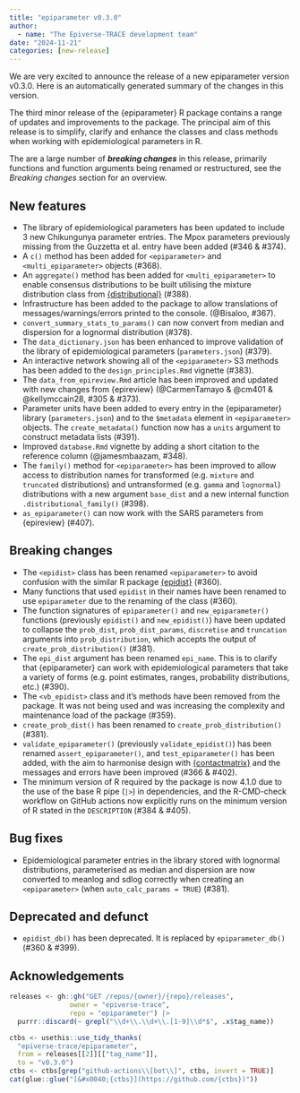 ```yaml
---
title: "epiparameter v0.3.0"
author:
  - name: "The Epiverse-TRACE development team"
date: "2024-11-21"
categories: [new-release]
---
```


We are very excited to announce the release of a new epiparameter version v0.3.0.
Here is an automatically generated summary of the changes in this version.

The third minor release of the {epiparameter} R package contains a range of updates and improvements to the package. The principal aim of this release is to simplify, clarify and enhance the classes and class methods when working with epidemiological parameters in R. 

The are a large number of ***breaking changes*** in this release, primarily functions and function arguments being renamed or restructured, see the _Breaking changes_ section for an overview.

## New features

* The library of epidemiological parameters has been updated to include 3 new Chikungunya parameter entries. The Mpox parameters previously missing from the Guzzetta et al. entry have been added (#346 & #374).
* A `c()` method has been added for `<epiparameter>` and `<multi_epiparameter>` objects (#368).
* An `aggregate()` method has been added for `<multi_epiparameter>` to enable consensus distributions to be built utilising the mixture distribution class from [{distributional}](https://CRAN.R-project.org/package=distributional) (#388).
* Infrastructure has been added to the package to allow translations of messages/warnings/errors printed to the console. (@Bisaloo, #367).
* `convert_summary_stats_to_params()` can now convert from median and dispersion for a lognormal distribution (#378).
* The `data_dictionary.json` has been enhanced to improve validation of the library of epidemiological parameters (`parameters.json`) (#379).
* An interactive network showing all of the `<epiparameter>` S3 methods has been added to the `design_principles.Rmd` vignette (#383).
* The `data_from_epireview.Rmd` article has been improved and updated with new changes from {epireview} (@CarmenTamayo & @cm401 & @kellymccain28, #305 & #373).
* Parameter units have been added to every entry in the {epiparameter} library (`parameters.json`) and to the `$metadata` element in `<epiparameter>` objects. The `create_metadata()` function now has a `units` argument to construct metadata lists (#391).
* Improved `database.Rmd` vignette by adding a short citation to the reference column (@jamesmbaazam, #348).
* The `family()` method for `<epiparameter>` has been improved to allow access to distribution names for transformed (e.g. `mixture` and `truncated` distributions) and untransformed (e.g. `gamma` and `lognormal`) distributions with a new argument `base_dist` and a new internal function `.distributional_family()` (#398).
* `as_epiparameter()` can now work with the SARS parameters from {epireview} (#407).

## Breaking changes

* The `<epidist>` class has been renamed `<epiparameter>` to avoid confusion with the similar R package [{epidist}](https://github.com/epinowcast/epidist) (#360).
* Many functions that used `epidist` in their names have been renamed to use `epiparameter` due to the renaming of the class (#360).
* The function signatures of `epiparameter()` and `new_epiparameter()` functions (previously `epidist()` and `new_epidist()`) have been updated to collapse the `prob_dist`, `prob_dist_params`, `discretise` and `truncation` arguments into `prob_distribution`, which accepts the output of `create_prob_distribution()` (#381).
* The `epi_dist` argument has been renamed `epi_name`. This is to clarify that {epiparameter} can work with epidemiological parameters that take a variety of forms (e.g. point estimates, ranges, probability distributions, etc.) (#390).
* The `<vb_epidist>` class and it's methods have been removed from the package. It was not being used and was increasing the complexity and maintenance load of the package (#359).
* `create_prob_dist()` has been renamed to `create_prob_distribution()` (#381).
* `validate_epiparameter()` (previously `validate_epidist()`) has been renamed `assert_epiparameter()`, and `test_epiparameter()` has been added, with the aim to harmonise design with [{contactmatrix}](https://github.com/socialcontactdata/contactmatrix) and the messages and errors have been improved (#366 & #402).
* The minimum version of R required by the package is now 4.1.0 due to the use of the base R pipe (`|>`) in dependencies, and the R-CMD-check workflow on GitHub actions now explicitly runs on the minimum version of R stated in the `DESCRIPTION` (#384 & #405). 

## Bug fixes

* Epidemiological parameter entries in the library stored with lognormal distributions, parameterised as median and dispersion are now converted to meanlog and sdlog correctly when creating an `<epiparameter>` (when `auto_calc_params = TRUE`) (#381).

## Deprecated and defunct

* `epidist_db()` has been deprecated. It is replaced by `epiparameter_db()` (#360 & #399).


## Acknowledgements

```r
releases <- gh::gh("GET /repos/{owner}/{repo}/releases", 
               owner = "epiverse-trace",
               repo = "epiparameter") |>
  purrr::discard(~ grepl("\\d+\\.\\d+\\.[1-9]\\d*$", .x$tag_name))

ctbs <- usethis::use_tidy_thanks(
  "epiverse-trace/epiparameter", 
  from = releases[[2]][["tag_name"]], 
  to = "v0.3.0")
ctbs <- ctbs[grep("github-actions\\[bot\\]", ctbs, invert = TRUE)]
cat(glue::glue("[&#x0040;{ctbs}](https://github.com/{ctbs})"))
```
